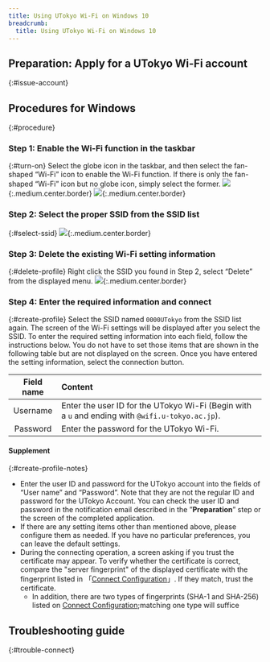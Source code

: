 ```yaml
---
title: Using UTokyo Wi-Fi on Windows 10
breadcrumb:
  title: Using UTokyo Wi-Fi on Windows 10
---
```



<Mfa100 />

<Intro kindOfTerminal="terminal of Windows 10" confirmedTerminal=""/>

## Preparation: Apply for a UTokyo Wi-Fi account
{:#issue-account}
<IssueAccount />

## Procedures for Windows
{:#procedure}
### Step 1: Enable the Wi-Fi function in the taskbar
{:#turn-on}
Select the globe icon in the taskbar, and then select the fan-shaped “Wi-Fi” icon to enable the Wi-Fi function.
If there is only the fan-shaped “Wi-Fi” icon but no globe icon, simply select the former.
![](img/windows10-turnon-globe.PNG){:.medium.center.border}
![](img/windows10-turnon-sector.PNG){:.medium.center.border}

### Step 2: Select the proper SSID from the SSID list
{:#select-ssid}
<SelectSsid userIdField="user-name"/>
![](img/windows10-selectssid.PNG){:.medium.center.border}

### Step 3: Delete the existing Wi-Fi setting information
{:#delete-profile}
<DeleteProfile userIdField="user-name"/>
Right click the SSID you found in Step 2, select “Delete” from the displayed menu.
![](img/windows10-deleteprofile.jpg){:.medium.center.border}

### Step 4: Enter the required information and connect
{:#create-profile}
Select the SSID named `0000UTokyo` from the SSID list again.
The screen of the Wi-Fi settings will be displayed after you select the SSID. To enter the required setting information into each field, follow the instructions below. You do not have to set those items that are shown in the following table but are not displayed on the screen. Once you have entered the setting information, select the connection button.

| Field name      | Content     |
| :-----------: | :------------------- |
| Username      | Enter the user ID for the UTokyo Wi-Fi (Begin with a `u` and ending with `@wifi.u-tokyo.ac.jp`). |
| Password      | Enter the password for the UTokyo Wi-Fi.      |

#### Supplement
{:#create-profile-notes}
* Enter the user ID and password for the UTokyo account into the fields of “User name” and “Password”. Note that they are not the regular ID and password for the UTokyo Account. You can check the user ID and password in the notification email described in the ”**Preparation**” step or the screen of the completed application.
* If there are any setting items other than mentioned above, please configure them as needed. If you have no particular preferences, you can leave the default settings.
* During the connecting operation, a screen asking if you trust the certificate may appear. To verify whether the certificate is correct, compare the "server fingerprint" of the displayed certificate with the fingerprint listed in 「[Connect Configuration](/utokyo_wifi/#connect-configuration)」. If they match, trust the certificate.
    * In addition, there are two types of fingerprints (SHA-1 and SHA-256) listed on [Connect Configuration](/utokyo_wifi/#connect-configuration);matching one type will suffice


## Troubleshooting guide 
{:#trouble-connect}
<TroubleConnect />
